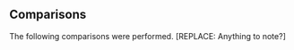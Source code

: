 ## Comparisons

The following comparisons were performed. [REPLACE: Anything to note?]

<!-- ```{r eval = has_comparisons, include = FALSE} -->
<!--     # Read diff summaries here and use different views of this table throughout -->
<!--     comp_table = lapply(names(config$comparisons), function(comparison) { -->
<!--         sum_sig_file = sprintf('%s/%s/02-differential_methylation/%s/02-significant_probes/%s_diff_summary.txt', project_dir, analysis_dir, comparison, comparison) -->
<!--         tmp_sig = read_tsv(sum_sig_file) -->
<!--         return(tmp_sig) -->
<!--     }) -->
<!--     comp_table = Reduce(rbind, comp_table) -->
<!--     colnames(comp_table) = c('Name', 'Model', 'Test', 'Hyper', 'Hypo', 'No DM', 'Filter By', 'Sig. Filter', 'Delta Beta Filter') -->
<!--     comparisons_kable = kable(comp_table %>% select(Name, Model, Test), row.names = FALSE, format.args = list(big.mark = ',', scientific = FALSE)) %>% -->
<!--         kable_styling(bootstrap_options = c('striped', 'condensed')) %>% -->
<!--         scroll_box(width = '100%') -->
<!-- ``` -->

<!-- ```{r eval = has_comparisons, echo = FALSE, results = 'asis', message = FALSE} -->
<!--     cat(comparisons_kable) -->
<!-- ``` -->

